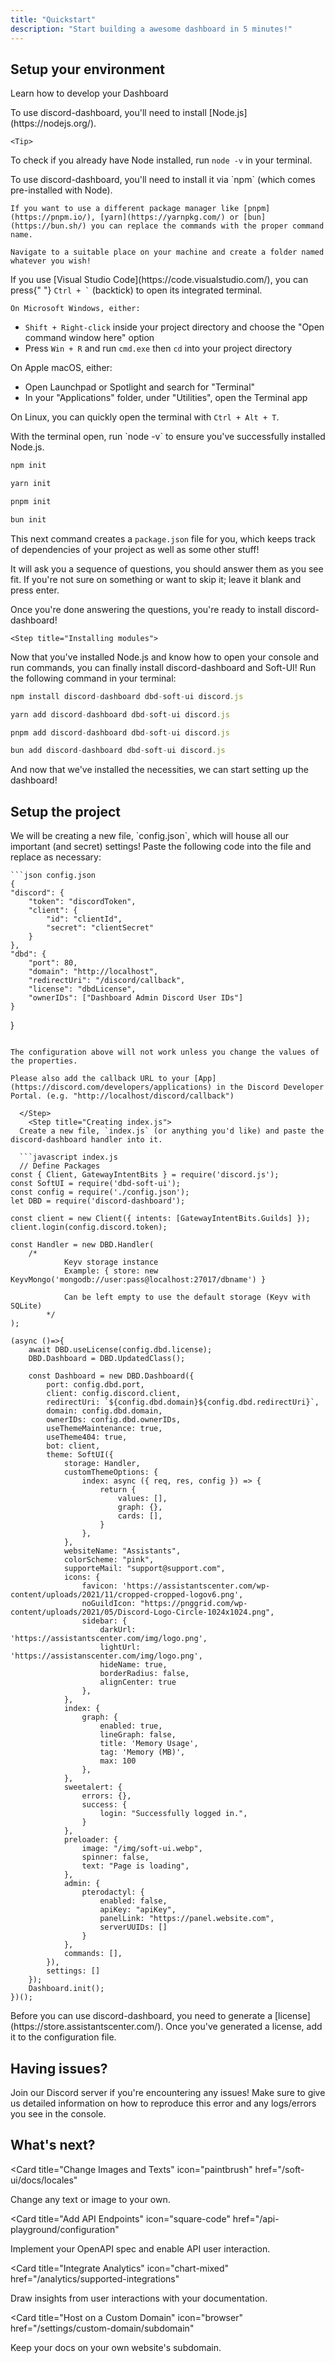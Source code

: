 ```yaml
---
title: "Quickstart"
description: "Start building a awesome dashboard in 5 minutes!"
---
```


## Setup your environment

Learn how to develop your Dashboard

<Steps>
  <Step title="Installing Node.js">
    To use discord-dashboard, you'll need to install [Node.js](https://nodejs.org/).

    <Tip>

To check if you already have Node installed, run `node -v` in your terminal.

</Tip>

  </Step>
  <Step title="Setting up your project">
    To use discord-dashboard, you'll need to install it via `npm` (which comes pre-installed with Node).

    If you want to use a different package manager like [pnpm](https://pnpm.io/), [yarn](https://yarnpkg.com/) or [bun](https://bun.sh/) you can replace the commands with the proper command name.

    Navigate to a suitable place on your machine and create a folder named whatever you wish!

  </Step>
  <Step title="Opening the terminal">

<Tip>
  If you use [Visual Studio Code](https://code.visualstudio.com/), you can press{" "}
  <code>Ctrl + `</code> (backtick) to open its integrated terminal.
</Tip>

    On Microsoft Windows, either:

- `Shift + Right-click` inside your project directory and choose the "Open command window here" option
- Press `Win + R` and run `cmd.exe` then `cd` into your project directory

On Apple macOS, either:

- Open Launchpad or Spotlight and search for "Terminal"
- In your "Applications" folder, under "Utilities", open the Terminal app

On Linux, you can quickly open the terminal with `Ctrl + Alt + T`.

  </Step>
  <Step title="Verifying Node is installed">
  With the terminal open, run `node -v` to ensure you've successfully installed Node.js.
  </Step>
    <Step title="Initiating a project folder">
  <CodeGroup>

```bash npm
npm init
```

```bash yarn
yarn init
```

```bash pnpm
pnpm init
```

```bash bun
bun init
```

</CodeGroup>

This next command creates a `package.json` file for you, which keeps track of dependencies of your project as well as some other stuff!

It will ask you a sequence of questions, you should answer them as you see fit. If you're not sure on something or want to skip it; leave it blank and press enter.

Once you're done answering the questions, you're ready to install discord-dashboard!

  </Step>

    <Step title="Installing modules">

Now that you've installed Node.js and know how to open your console and run commands, you can finally install discord-dashboard and Soft-UI!
Run the following command in your terminal:

  <CodeGroup>

```javascript npm
npm install discord-dashboard dbd-soft-ui discord.js
```

```javascript yarn
yarn add discord-dashboard dbd-soft-ui discord.js
```

```javascript pnpm
pnpm add discord-dashboard dbd-soft-ui discord.js
```

```javascript bun
bun add discord-dashboard dbd-soft-ui discord.js
```

</CodeGroup>

And now that we've installed the necessities, we can start setting up the dashboard!

  </Step>
</Steps>

## Setup the project

<Steps>
  <Step title="Creating config.json">
    We will be creating a new file, `config.json`, which will house all our
    important (and secret) settings! Paste the following code into the file and
    replace as necessary:

    ```json config.json
    {
    "discord": {
        "token": "discordToken",
        "client": {
            "id": "clientId",
            "secret": "clientSecret"
        }
    },
    "dbd": {
        "port": 80,
        "domain": "http://localhost",
        "redirectUri": "/discord/callback",
        "license": "dbdLicense",
        "ownerIDs": ["Dashboard Admin Discord User IDs"]
    }

}

````

The configuration above will not work unless you change the values of the properties.

Please also add the callback URL to your [App](https://discord.com/developers/applications) in the Discord Developer Portal. (e.g. "http://localhost/discord/callback")

  </Step>
    <Step title="Creating index.js">
  Create a new file, `index.js` (or anything you'd like) and paste the discord-dashboard handler into it.

  ```javascript index.js
  // Define Packages
const { Client, GatewayIntentBits } = require('discord.js');
const SoftUI = require('dbd-soft-ui');
const config = require('./config.json');
let DBD = require('discord-dashboard');

const client = new Client({ intents: [GatewayIntentBits.Guilds] });
client.login(config.discord.token);

const Handler = new DBD.Handler(
    /*
            Keyv storage instance
            Example: { store: new KeyvMongo('mongodb://user:pass@localhost:27017/dbname') }

            Can be left empty to use the default storage (Keyv with SQLite)
        */
);

(async ()=>{
    await DBD.useLicense(config.dbd.license);
    DBD.Dashboard = DBD.UpdatedClass();

    const Dashboard = new DBD.Dashboard({
        port: config.dbd.port,
        client: config.discord.client,
        redirectUri: `${config.dbd.domain}${config.dbd.redirectUri}`,
        domain: config.dbd.domain,
        ownerIDs: config.dbd.ownerIDs,
        useThemeMaintenance: true,
        useTheme404: true,
        bot: client,
        theme: SoftUI({
            storage: Handler,
            customThemeOptions: {
                index: async ({ req, res, config }) => {
                    return {
                        values: [],
                        graph: {},
                        cards: [],
                    }
                },
            },
            websiteName: "Assistants",
            colorScheme: "pink",
            supporteMail: "support@support.com",
            icons: {
                favicon: 'https://assistantscenter.com/wp-content/uploads/2021/11/cropped-cropped-logov6.png',
                noGuildIcon: "https://pnggrid.com/wp-content/uploads/2021/05/Discord-Logo-Circle-1024x1024.png",
                sidebar: {
                    darkUrl: 'https://assistantscenter.com/img/logo.png',
                    lightUrl: 'https://assistanscenter.com/img/logo.png',
                    hideName: true,
                    borderRadius: false,
                    alignCenter: true
                },
            },
            index: {
                graph: {
                    enabled: true,
                    lineGraph: false,
                    title: 'Memory Usage',
                    tag: 'Memory (MB)',
                    max: 100
                },
            },
            sweetalert: {
                errors: {},
                success: {
                    login: "Successfully logged in.",
                }
            },
            preloader: {
                image: "/img/soft-ui.webp",
                spinner: false,
                text: "Page is loading",
            },
            admin: {
                pterodactyl: {
                    enabled: false,
                    apiKey: "apiKey",
                    panelLink: "https://panel.website.com",
                    serverUUIDs: []
                }
            },
            commands: [],
        }),
        settings: []
    });
    Dashboard.init();
})();
````

  </Step>

  <Step title="Generating a license">
  Before you can use discord-dashboard, you need to generate a [license](https://store.assistantscenter.com/).
  Once you've generated a license, add it to the configuration file.
  </Step>
</Steps>

## Having issues?

Join our Discord server if you're encountering any issues!
Make sure to give us detailed information on how to reproduce this error and any logs/errors you see in the console.

## What's next?

<CardGroup>

<Card
  title="Change Images and Texts"
  icon="paintbrush"
  href="/soft-ui/docs/locales"
>
  Change any text or image to your own.
</Card>

<Card
  title="Add API Endpoints"
  icon="square-code"
  href="/api-playground/configuration"
>
  Implement your OpenAPI spec and enable API user interaction.
</Card>

<Card
  title="Integrate Analytics"
  icon="chart-mixed"
  href="/analytics/supported-integrations"
>
  Draw insights from user interactions with your documentation.
</Card>

<Card
  title="Host on a Custom Domain"
  icon="browser"
  href="/settings/custom-domain/subdomain"
>
  Keep your docs on your own website's subdomain.
</Card>

</CardGroup>
